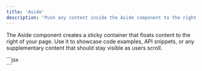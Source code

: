 ```yaml
---
title: 'Aside'
description: 'Push any content inside the Aside component to the right of the page in a sticky container'
---
```


The Aside component creates a sticky container that floats content to the right of your page. Use it to showcase code examples, API snippets, or any supplementary content that should stay visible as users scroll.

<CodeBlock title="Markdown">
```jsx
<Aside>
    <EndpointRequestSnippet endpoint='POST /snippets' />
</Aside>
```
</CodeBlock>

<Aside>
    <EndpointRequestSnippet endpoint='POST /snippets' />
</Aside>